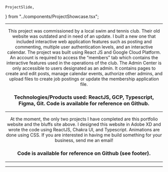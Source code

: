 	ProjectSlide,
} from "../components/ProjectShowcase.tsx";


<Header title="Projects" />
<Box h="170px" />

---

<ProjectShowcase title="Bedford Bluffs" url="www.bedfordbluffs.com" nodes={3}>
	<ProjectSlide photoURL={bluffs1}>
		This project was commissioned by a local swim and tennis club. Their old
		website was outdated and in need of an update. I built a new one that
		included interactive web application features such as posting and
		commenting, multiple user authentication levels, and an interactive
		calendar.
	</ProjectSlide>
	<ProjectSlide photoURL={bluffs2}>
		The project was built using React JS and Google Cloud Platform. An account
		is required to access the “members” tab which contains the interactive
		features used in the operations of the club.
	</ProjectSlide>
	<ProjectSlide photoURL={bluffs3}>
		The Admin Center is only accessible to users designated as an admin. It
		contains pages to create and edit posts, manage calendar events, authorize
		other admins, and upload files to create job postings or update the
		membership application file.
	</ProjectSlide>
</ProjectShowcase>

### Technologies/Products used: ReactJS, GCP, Typescript, Figma, Git. Code is available for reference on Github.

---

<ProjectShowcase title="Portfolio" nodes={1}>
	<ProjectSlide photoURL={portfolio}>
		At the moment, the only two projects I have completed are this portfolio
		website and the bluffs site above. I designed this website in Adobe XD and
		wrote the code using ReactJS, Chakra UI, and Typescript. Animations are done
		using CSS. If you are interested in having me build something for your
		business, send me an email!
	</ProjectSlide>
</ProjectShowcase>

### Code is available for reference on Github (see footer).

---

---
